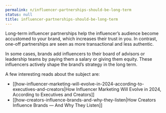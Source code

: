 ```yaml
---
permalink: n/influencer-partnerships-should-be-long-term
status: null
title: influencer-partnerships-should-be-long-term
---
```

Long-term influencer partnerships help the influencer’s audience become accustomed to your brand, which increases their trust in you. In contrast, one-off partnerships are seen as more transactional and less authentic.

In some cases, brands add influencers to their board of advisors or leadership teams by paying them a salary or giving them equity. These influencers actively shape the brand’s strategy in the long term.

A few interesting reads about the subject are:

- [[how-influencer-marketing-will-evolve-in-2024-according-to-executives-and-creators|How Influencer Marketing Will Evolve in 2024, According to Executives and Creators]]
- [[how-creators-influence-brands-and-why-they-listen|How Creators Influence Brands — And Why They Listen]]
